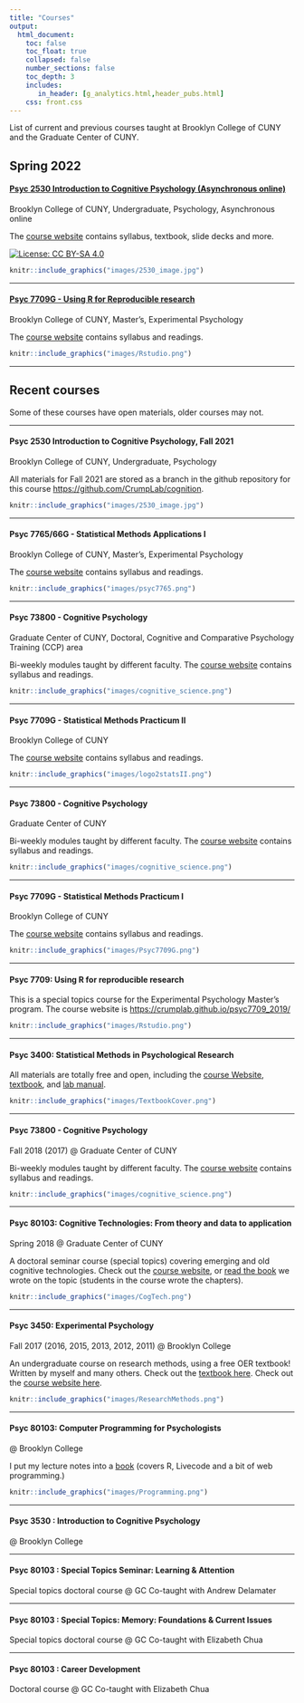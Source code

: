 ```yaml
---
title: "Courses"
output: 
  html_document:
    toc: false
    toc_float: true
    collapsed: false
    number_sections: false
    toc_depth: 3
    includes:
       in_header: [g_analytics.html,header_pubs.html]
    css: front.css
---
```


List of current and previous courses taught at Brooklyn College of CUNY and the Graduate Center of CUNY. 

## Spring 2022

<div class="row">
<div class="col-sm-6">

#### [Psyc 2530 Introduction to Cognitive Psychology (Asynchronous online)](https://crumplab.github.io/cognition/)

Brooklyn College of CUNY, Undergraduate, Psychology, Asynchronous online

The [course website](https://crumplab.github.io/cognition/) contains syllabus, textbook, slide decks and more.

[![License: CC BY-SA 4.0](https://img.shields.io/badge/License-CC%20BY--SA%204.0-lightgrey.svg)](https://creativecommons.org/licenses/by-sa/4.0/)

</div>
<div class="col-sm-6">

<a href="https://crumplab.github.io/cognition/">
```r
knitr::include_graphics("images/2530_image.jpg")
```
</a>

</div>
</div>

-----

<div class="row">
<div class="col-sm-6">

#### [Psyc 7709G - Using R for Reproducible research](https://crumplab.github.io/rstatsmethods/)

Brooklyn College of CUNY, Master's, Experimental Psychology

The [course website](https://crumplab.github.io/rstatsmethods/) contains syllabus and readings.

</div>
<div class="col-sm-6">

<a href="https://crumplab.github.io/rstatsmethods/">
```r
knitr::include_graphics("images/Rstudio.png")
```
</a>

</div>
</div>



-----

## Recent courses

Some of these courses have open materials, older courses may not.

---

<div class="row">
<div class="col-sm-6">

#### Psyc 2530 Introduction to Cognitive Psychology, Fall 2021

Brooklyn College of CUNY, Undergraduate, Psychology

All materials for Fall 2021 are stored as a branch in the github repository for this course <https://github.com/CrumpLab/cognition>.


</div>
<div class="col-sm-6">

<a href="https://crumplab.github.io/cognition/">
```r
knitr::include_graphics("images/2530_image.jpg")
```
</a>

</div>
</div>

-----

<div class="row">
<div class="col-sm-6">

#### Psyc 7765/66G - Statistical Methods Applications I

Brooklyn College of CUNY, Master's, Experimental Psychology

The [course website](https://crumplab.github.io/rstatsmethods/) contains syllabus and readings.

</div>
<div class="col-sm-6">

<a href="https://crumplab.github.io/rstatsmethods/">
```r
knitr::include_graphics("images/psyc7765.png")
```
</a>

</div>
</div>

-----

<div class="row">
<div class="col-sm-6">

#### Psyc 73800 - Cognitive Psychology

Graduate Center of CUNY, Doctoral, Cognitive and Comparative Psychology Training (CCP) area

Bi-weekly modules taught by different faculty. The [course website](https://crumplab.github.io/psyc73800/) contains syllabus and readings.

</div>
<div class="col-sm-6">

<a href="https://crumplab.github.io/psyc73800/">
```r
knitr::include_graphics("images/cognitive_science.png")
```
</a>

</div>
</div>

-----

<div class="row">
<div class="col-sm-6">

#### Psyc 7709G - Statistical Methods Practicum II

Brooklyn College of CUNY

The [course website](https://crumplab.github.io/psyc7709Lab/) contains syllabus and readings.

</div>
<div class="col-sm-6">

<a href="https://crumplab.github.io/psyc7709Lab/">
```r
knitr::include_graphics("images/logo2statsII.png")
```
</a>

</div>
</div>


---

<div class="row">
<div class="col-sm-6">

#### Psyc 73800 - Cognitive Psychology

Graduate Center of CUNY

Bi-weekly modules taught by different faculty. The [course website](https://crumplab.github.io/psyc73800/) contains syllabus and readings.

</div>
<div class="col-sm-6">

<a href="https://crumplab.github.io/psyc73800/">
```r
knitr::include_graphics("images/cognitive_science.png")
```
</a>

</div>
</div>

-----

<div class="row">
<div class="col-sm-6">

#### Psyc 7709G - Statistical Methods Practicum I

Brooklyn College of CUNY

The [course website](https://crumplab.github.io/psyc7709Lab/) contains syllabus and readings.

</div>
<div class="col-sm-6">

<a href="https://crumplab.github.io/psyc7709Lab/">
```r
knitr::include_graphics("images/Psyc7709G.png")
```
</a>

</div>
</div>

----

<div class="row">
<div class="col-sm-6">

#### Psyc 7709: Using R for reproducible research

This is a special topics course for the Experimental Psychology Master's program. The course website is <https://crumplab.github.io/psyc7709_2019/>

</div>
<div class="col-sm-6">

<a href="https://crumplab.github.io/psyc7709_2019/">
```r
knitr::include_graphics("images/Rstudio.png")
```
</a>

</div>
</div>

-----

<div class="row">
<div class="col-sm-6">

#### Psyc 3400: Statistical Methods in Psychological Research

All materials are totally free and open, including the [course Website](https://crumplab.github.io/psyc3400/),  [textbook](https://crumplab.github.io/statistics/), and [lab manual](https://crumplab.github.io/statisticsLab/).

</div>
<div class="col-sm-6">

<a href="https://crumplab.github.io/psyc3400/">
```r
knitr::include_graphics("images/TextbookCover.png")
```
</a>

</div>
</div>

-----

<div class="row">
<div class="col-sm-6">

#### Psyc 73800 - Cognitive Psychology

Fall 2018 (2017) @ Graduate Center of CUNY

Bi-weekly modules taught by different faculty. The [course website](https://crumplab.github.io/psyc73800/) contains syllabus and readings.

</div>
<div class="col-sm-6">

<a href="https://crumplab.github.io/psyc73800/">
```r
knitr::include_graphics("images/cognitive_science.png")
```
</a>

</div>
</div>

-----


<div class="row">
<div class="col-sm-6">

#### Psyc 80103: Cognitive Technologies: From theory and data to application

Spring 2018 @ Graduate Center of CUNY

A doctoral seminar course (special topics) covering emerging and old cognitive technologies. Check out the [course website](https://crumplab.github.io/cognitivetechnologies), or [read the book](https://crumplab.github.io/cognitivetechnologies/book/) we wrote on the topic (students in the course wrote the chapters).


</div>
<div class="col-sm-6">

<a href="https://crumplab.github.io/cognitivetechnologies/book/">
```r
knitr::include_graphics("images/CogTech.png")
```
</a>

</div>
</div>

----------------

<div class="row">
<div class="col-sm-6">

#### Psyc 3450: Experimental Psychology

Fall 2017 (2016, 2015, 2013, 2012, 2011) @ Brooklyn College

An undergraduate course on research methods, using a free OER textbook! Written by myself and many others. Check out the [textbook here](https://crumplab.github.io/ResearchMethods/). Check out the [course website here](https://crumplab.github.io/psyc3450/).


</div>

<div class="col-sm-6">

<a href="https://crumplab.github.io/ResearchMethods/">
```r
knitr::include_graphics("images/ResearchMethods.png")
```
</a>
</div>
</div>


-------------------

<div class="row">
<div class="col-sm-6">


#### Psyc 80103: Computer Programming for Psychologists

@ Brooklyn College

I put my lecture notes into a [book](https://crumplab.github.io/programmingforpsych/) (covers R, Livecode and a bit of web programming.)

</div>

<div class="col-sm-6">

<a href="https://crumplab.github.io/programmingforpsych/">
```r
knitr::include_graphics("images/Programming.png")
```
</a>
</div>
</div>

-----

#### Psyc 3530 : Introduction to Cognitive Psychology

@ Brooklyn College

---------

#### Psyc 80103 : Special Topics Seminar: Learning & Attention

Special topics doctoral course @ GC 
Co-taught with Andrew Delamater

------------

#### Psyc 80103 : Special Topics: Memory: Foundations & Current Issues

Special topics doctoral course @ GC 
Co-taught with Elizabeth Chua

--------------


#### Psyc 80103 : Career Development

Doctoral course @ GC 
Co-taught with Elizabeth Chua




